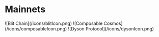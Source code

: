 # Mainnets


<Cards>
  <Card
    image
    title="Blit Chain"
    href="./mainnet/blit-chain"
  >
    ![Blit Chain](/icons/blitIcon.png)
  </Card>
  <Card
    image
    title="Composable Cosmos"
    href="./mainnet/composable-cosmos"
  >
    ![Composable Cosmos](/icons/composableIcon.png)
  </Card>  
  <Card
    image 
    title="Dyson Protocol"
    href="./mainnet/dyson-protocol"
  >
    ![Dyson Protocol](/icons/dysonIcon.png)
  </Card>
</Cards>